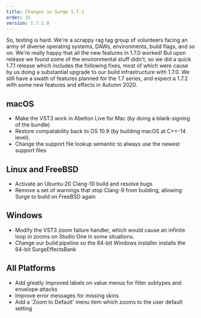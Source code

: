 ```yaml
---
title: Changes in Surge 1.7.1
order: 15
version: 1.7.1.0
---
```


So, testing is hard. We're a scrappy rag tag group of volunteers facing an army of
diverse operating systems, DAWs, environments, build flags, and so on. We're really happy
that all the new features in 1.7.0 worked! But upon release we found some of the environmental
stuff didn't, so we did a quick 1.7.1 release which includes the following fixes,
most of which were cause by us doing a substantial upgrade to our build infrastructure with
1.7.0. We still have a swath of features planned for the 1.7 series, and expect a 1.7.2 with
some new features and effects in Autumn 2020.

## macOS

-   Make the VST3 work in Abelton Live for Mac (by doing a blank-signing of the bundle)
-   Restore compatability back to OS 10.9 (by building macOS at C++-14 level).
-   Change the support file lookup semantic to always use the newest support files

## Linux and FreeBSD

-   Activate an Ubuntu-20 Clang-10 build and resolve bugs
-   Remove a set of warnings that stop Clang-9 from building, allowing Surge to build on FreeBSD again

## Windows

-   Modify the VST3 zoom failure handler, which would cause an infinite loop in zooms on Studio One in some situations.
-   Change our build pipeline so the 64-bit Windows installer installs the 64-bit SurgeEffectsBank

## All Platforms

-   Add greatly improved labels on value menus for filter subtypes and envelope attacks
-   Improve error messages for missing skins
-   Add a 'Zoom to Default' menu item which zooms to the user default setting
